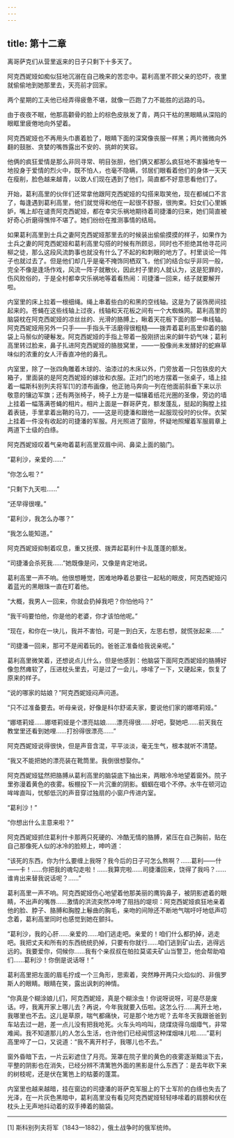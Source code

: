 ```yaml
---
---
---
```

title: 第十二章
---




离哥萨克们从营里返来的日子只剩下十多天了。

阿克西妮娅如痴似狂地沉溺在自己晚来的苦恋中。葛利高里不顾父亲的恐吓，夜里就偷偷地到她那里去，天亮前才回家。

两个星期的工夫他已经弄得疲惫不堪，就像一匹跑了力不能胜的远路的马。

由于夜夜不眠，他那高颧骨的脸上的棕色皮肤发了青，两只干枯的黑眼睛从深陷的眼眶里疲倦地向外望着。

阿克西妮娅也不再用头巾裹着脸了，眼睛下面的深窝像丧服一样黑；两片微微向外翻的鼓胀、贪婪的嘴唇露出不安的、挑衅的笑容。

他俩的疯狂爱情是那么非同寻常、明目张胆，他们俩又都那么疯狂地不害臊地专一地投身于爱情的烈火中，既不怕人，也毫不隐瞒，邻居们眼看着他们的身体一天天在瘦削，脸色越来越青，以致人们现在遇到了他们，简直都不好意思看他们了。

开始，葛利高里的伙伴们还常拿他跟阿克西妮娅的勾搭来取笑他，现在都缄口不言了，每逢遇到葛利高里，他们就觉得和他在一起很不舒服，很拘束。妇女们心里嫉妒，嘴上却在谴责阿克西妮娅，都在幸灾乐祸地期待着司捷潘的归来，她们简直被好奇心折磨得憔悴不堪了。她们纷纷在推测事情的结局。

如果葛利高里到士兵之妻阿克西妮娅那里去的时候装出偷偷摸摸的样子，如果作为士兵之妻的阿克西妮娅和葛利高里勾搭的时候有所顾忌，同时也不拒绝其他寻花问柳之徒，那么这段风流韵事也就没有什么了不起的和刺眼的地方了。村里谈论一阵子也就过去了。但是他们却几乎是毫不掩饰同栖双飞，他们的结合似乎非同一般，完全不像是逢场作戏，风流一阵子就散伙，因此村子里的人就认为，这是犯罪的，伤风败俗的，于是全村都幸灾乐祸地等着看热闹：司捷潘一回来，结子就要解开啦。

内室里的床上拉着一根细绳。绳上串着些白的和黑的空线轴。这是为了装饰房间挂起来的。苍蝇在这些线轴上过夜，线轴和天花板之间有一个大蜘蛛网。葛利高里的脑袋枕在阿克西妮娅的凉丝丝的、光滑的胳膊上，瞅着天花板下面的那一串线轴。阿克西妮娅用另外一只手——手指头干活磨得很粗糙——拨弄着葛利高里仰着的脑袋上马鬃似的硬鬈发。阿克西妮娅的手指上带着一股刚挤出来的鲜牛奶气味；葛利高里转过脸来，鼻子扎进阿克西妮娅的胳肢窝里，——一股像尚未发酵好的蛇麻草味似的浓重的女人汗香直冲他的鼻孔。

内室里，除了一张四角雕着木球的、油漆过的木床以外，门旁放着一只包铁皮的大箱子，里面装的是阿克西妮娅的嫁妆和衣服。正对门的地方摆着一张桌子，墙上挂着一幅斯科别列夫将军[1]的漆布画像，他正驰马奔向一列在他面前斜垂下来以示敬意的镶边军旗；还有两张椅子，椅子上方是一幅镶着纸花光圈的圣像，旁边的墙上挂着一幅落满苍蝇的相片。相片上面是一群哥萨克，额发蓬乱，挺起的胸膛上挂着表链，手里拿着出鞘的马刀，——这是司捷潘和跟他一起服现役时的伙伴。衣架上挂着一件没有收起的司捷潘的军服。月光照进了窗隙，怀疑地照耀着军服肩章上两道下士级的白绦。

阿克西妮娅叹着气亲吻着葛利高里双眉中间、鼻梁上面的脑门。

“葛利沙，亲爱的……”

“你怎么啦？”

“只剩下九天啦……”

“还早得很哩。”

“葛利沙，我怎么办哪？”

“我怎么能知道。”

阿克西妮娅抑制着叹息，重又抚摸、拨弄起葛利什卡乱蓬蓬的额发。

“司捷潘会杀死我……”她既像是问，又像是肯定地说。

葛利高里一声不响。他很想睡觉，困难地睁着总要往一起粘的眼皮，阿克西妮娅闪着蓝光的黑眼珠一直在盯着他。

“大概，我男人一回来，你就会扔掉我吧？你怕他吗？”

“我干吗要怕他，你是他的老婆，你才该怕他呢。”

“现在，和你在一块儿，我并不害怕，可是一到白天，左思右想，就慌张起来……”

“司捷潘一回来，那可不是闹着玩的。爸爸正准备给我说亲呢。”

葛利高里微笑着，还想说点儿什么，但是他感到：他脑袋下面阿克西妮娅的胳膊好像忽然瘫软了，压进枕头里去，可是过了一会儿，哆嗦了一下，又硬起来，恢复了原来的样子。

“说的哪家的姑娘？”阿克西妮娅闷声问道。

“只不过准备要去。听母亲说，好像是科尔舒诺夫家，要说他们家的娜塔莉娅。”

“娜塔莉娅……娜塔莉娅是个漂亮姑娘……漂亮得很……好吧，娶她吧……前天我在教堂里还看到她哩……打扮得很漂亮……”

阿克西妮娅说得很快，但是声音含混，平平淡淡，毫无生气，根本就听不清楚。

“我又不能把她的漂亮装在靴筒里。我倒很想娶你。”

阿克西妮娅猛然把胳膊从葛利高里的脑袋底下抽出来，两眼冷冷地望着窗外。院子里弥漫着黄色的夜雾。板棚投下一片沉重的阴影。蝈蝈在唱个不停。水牛在顿河边哞哞直叫，忧郁低沉的声音穿过独扇的小窗户传进内室。

“葛利沙！”

“你想出什么主意来啦？”

阿克西妮娅抓住葛利什卡那两只死硬的、冷酷无情的胳膊，紧压在自己胸前，贴在自己那像死人似的冰冷的脸颊上，呻吟道：

“该死的东西，你为什么要缠上我呀？我今后的日子可怎么熬啊？……葛利——什——卡！……你把我的魂勾走啦！……我算完啦……司捷潘回来，饶得了我吗？……谁肯出来替我说话呢？……”

葛利高里一声不响。阿克西妮娅伤心地望着他那美丽的鹰钩鼻子，被阴影遮着的眼睛，不出声的嘴唇……激情的洪流突然冲垮了阻挡的堤坝：阿克西妮娅疯狂地亲着他的脸、脖子、胳膊和胸膛上鬈曲的胸毛，亲吻的间隙还不断地气喘吁吁地低声叨念着，葛利高里同时也感觉到她在颤抖。

“葛利沙，我的心肝……亲爱的……咱们逃走吧。亲爱的！咱们什么都扔掉，逃走吧。我把丈夫和所有的东西统统扔掉，只要有你就行……咱们逃到矿山去，逃得远远的。我要爱你，伺候你……我有个亲叔叔在帕拉莫诺夫矿山当警卫，他会帮助咱们……葛利沙！你倒是说话呀！”

葛利高里把左面的眉毛拧成一个三角形，思索着，突然睁开两只火焰似的、非俄罗斯人的眼睛。眼睛在笑，露出讽刺的神情。

“你真是个糊涂娘儿们，阿克西妮娅，真是个糊涂虫！你说呀说呀，可是尽是废话。哼，我离开家上哪儿去？再说，今年我就要入伍啦。这怎么行……离开土地，我哪里也不去。这儿是草原，喘气都痛快，可是那个地方呢？去年冬天我跟爸爸到车站去过一趟，差一点儿没有把我呛死。火车头呜呜叫，烧煤烧得乌烟瘴气，非常难闻。我不知道那儿的人怎么生活，也许他们已经闻惯这种煤烟味儿啦……”葛利高里啐了一口，又说道：“我不离开村子，我哪儿也不去。”

窗外昏暗下去，一片云彩遮住了月亮。笼罩在院子里的黄色的夜雾逐渐黯淡下去，平整的阴影也在消失，已经分辨不清篱笆外面的黑影是什么东西了：是去年砍下来的树枝呢，还是伏在篱笆上的枯萎的蓬蒿。

内室里也越来越暗，挂在窗边的司捷潘的哥萨克军服上的下士军阶的白绦也失去了光泽，在一片灰色黑暗中，葛利高里没有看见阿克西妮娅轻轻哆嗦着的肩膀和伏在枕头上无声地抖动着的双手捧着的脑袋。



* * *



[1] 斯科别列夫将军（1843—1882），俄土战争时的俄军统帅。